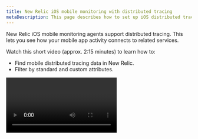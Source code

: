 ```yaml
---
title: New Relic iOS mobile monitoring with distributed tracing
metaDescription: This page describes how to set up iOS distributed tracing.
---
```

New Relic iOS mobile monitoring agents support distributed tracing. This lets you see how your mobile app activity connects to related services.

Watch this short video (approx. 2:15 minutes) to learn how to:

* Find mobile distributed tracing data in New Relic.
* Filter by standard and custom attributes.

<Video id="tkAxeE5cT2Q" type="youtube" />

## Requirements [#requirements]

To use distributed tracing, you need at least XCFramework agent version 7.3.0. We recommend you use the most recent agent.

<Callout variant="tip">
Infinite Tracing is not yet available for mobile monitoring.
</Callout>

## How to set up distributed tracing [#setup]

For mobile agents that support this feature, it’s enabled by default. 

If you prefer to turn off distributed tracing, see [iOS feature flag](/docs/mobile-monitoring/new-relic-mobile-ios/api-guides/ios-agent-configuration-feature-flags/#dt).

## Find data [#find-data]

Mobile spans appear in any [New Relic distributed tracing UI](/docs/understand-dependencies/distributed-tracing/ui-data/additional-distributed-tracing-features-new-relic-one/) where those spans are part of a trace. 

Here are some tips for finding and querying data:

* You can find end-user-originating traces in any [New Relic One distributed tracing UI](/docs/understand-dependencies/distributed-tracing/ui-data/additional-distributed-tracing-features-new-relic-one).
* In the distributed tracing UI, end-user spans are indicated with the ![New Relic distributed tracing browser span icon](./images/mobile-icon.png "distributed-tracing-browser-span-icon.png") icon.
* To see a span's attributes, select [a span in the UI](/docs/apm/distributed-tracing/ui-data/understand-use-distributed-tracing-data#span-details).
* Spans are reported as [Span data](/attribute-dictionary/?event=Span), and can be [queried in New Relic](/docs/using-new-relic/data/understand-data/query-new-relic-data).
* Query tips:
  * Query by browser app name by setting `mobileApp.name` to the browser app name.
  * Query for traces containing at least one mobile app span with `mobileApp.name is not null`.
  * Query for traces containing at least one back-end app with `appName is not null`.
  * Query for traces containing both mobile and back-end spans by combining the two previous conditions.

## Troubleshooting [#troubleshooting]

If you don't see end-user spans, or are having other distributed tracing issues, see [Troubleshooting](/docs/apm/distributed-tracing/troubleshooting/troubleshooting-missing-trace-data#browser-data).
